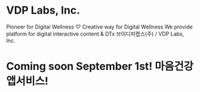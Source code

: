 # VDP Labs, Inc.
Pioneer for Digital Wellness ♡ Creative way for Digital Wellness
We provide platform for digital interactive content & DTx
브이디피랩스(주) / VDP Labs, Inc.
# Coming soon September 1st! 마음건강 앱서비스!

